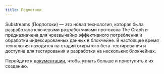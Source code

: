 ```yaml
---
title: Подпотоки
---
```


Substreams (Подпотоки) — это новая технология, которая была разработана ключевыми разработчиками протокола The Graph и предназначена для чрезвычайно эффективного потребления и обработки индексированных данных в блокчейне. В настоящее время технология находится на стадии открытого бета-тестирования и доступна для тестирования и разработки на нескольких блокчейнах.

Перейдите к [документации](https://substreams.streamingfast.io/), чтобы узнать больше и приступить к их созданию.

<VideoEmbed youtube="K-nhC2FCB5k" />

